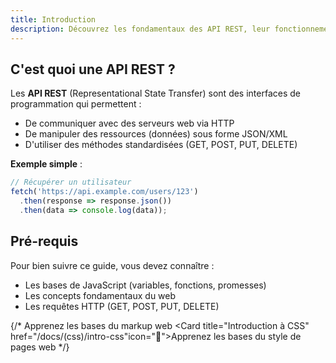 ```yaml
---
title: Introduction
description: Découvrez les fondamentaux des API REST, leur fonctionnement et leurs cas d'utilisation avec des exemples concrets.
---
```


## C'est quoi une API REST ?

Les **API REST** (Representational State Transfer) sont des interfaces de programmation qui permettent :

- De communiquer avec des serveurs web via HTTP
- De manipuler des ressources (données) sous forme JSON/XML
- D'utiliser des méthodes standardisées (GET, POST, PUT, DELETE)

**Exemple simple** :
```js
// Récupérer un utilisateur
fetch('https://api.example.com/users/123')
  .then(response => response.json())
  .then(data => console.log(data));

```

## Pré-requis
Pour bien suivre ce guide, vous devez connaître :

- Les bases de JavaScript (variables, fonctions, promesses)
- Les concepts fondamentaux du web
- Les requêtes HTTP (GET, POST, PUT, DELETE)


{/* <Cards> 
<Card title="Introduction à HTML" href="/docs/(html)/intro-html" icon="📄" > Apprenez les bases du markup web </Card>
<Card title="Introduction à CSS" href="/docs/(css)/intro-css"icon="🎨">Apprenez les bases du style de pages web </Card>
</Cards> */}